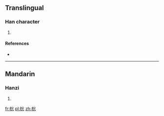 ==Translingual==

===Han character===
{{Han char|rn=75|rad=木|as=08|sn=12|four=4893<sub>3</sub>|canj=木金戈心 (DCIP)}}

# {{defn|Han|sort=木08}}

====References====
* {{Han ref|kx=0531.220|dkj=14917|dj=0920.070|hdz=21235.100|uh=68C7|ud=26823|bh=D9D9|bd=55769}}

----

==Mandarin==

===Hanzi===
{{cmn-hanzi|pin=[[cōng]] ([[cong1]]), [[jī]] ([[ji1]])|wg=ts'ung<sup>1</sup>, chi<sup>1</sup>}}

# {{defn|lang=cmn|sort=木08}}

[[fr:棇]]
[[pl:棇]]
[[zh:棇]]